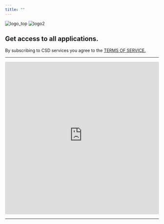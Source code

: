 ```yaml
---
title: ""
---
```

<span>
<img src="www/images/cds_logo_small.png" alt="logo_top" >
<img src="www/images/CDS_ann.png" alt="logo2">
</span>

## Get access to all applications.

By subscribing to CSD services you agree to the <a href="www/user_agreement.html">TERMS OF SERVICE.</a>
<hr>
<iframe src="http://ec2-52-22-43-130.compute-1.amazonaws.com:3838/nav/" frameborder="0" style="overflow:hidden; display:block; height:500px; width:100%" height="100%" width="100%" scrolling='no'></iframe> 
<hr>
